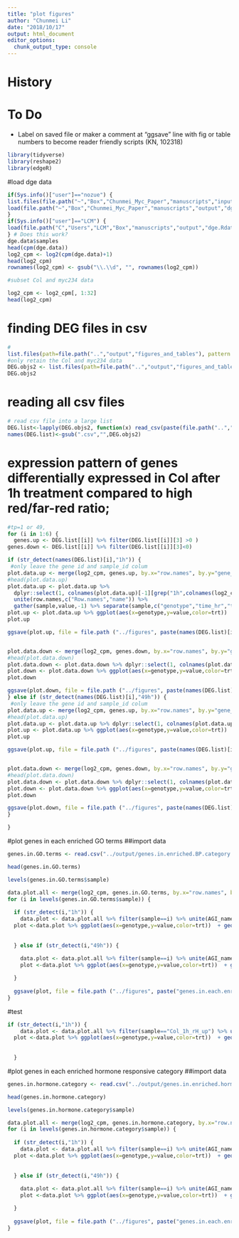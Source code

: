 ```yaml
---
title: "plot figures"
author: "Chunmei Li"
date: "2018/10/17"
output: html_document
editor_options: 
  chunk_output_type: console
---
```

# History

# To Do
* Label on saved file or maker a comment at "ggsave" line with fig or table numbers to become reader friendly scripts (KN, 102318)

```r
library(tidyverse)
library(reshape2)
library(edgeR)
```
#load dge data
```r
if(Sys.info()["user"]=="nozue") { 
list.files(file.path("~","Box","Chunmei_Myc_Paper","manuscripts","input"))
load(file.path("~","Box","Chunmei_Myc_Paper","manuscripts","output","dge.Rdata")) # using Box folder! 
}
if(Sys.info()["user"]=="LCM") {
load(file.path("C","Users","LCM","Box","manuscripts","output","dge.Rdata")) # using Box folder! 
} # Does this work?
dge.data$samples
head(cpm(dge.data))
log2_cpm <- log2(cpm(dge.data)+1)
head(log2_cpm)
rownames(log2_cpm) <- gsub("\\.\\d", "", rownames(log2_cpm))

#subset Col and myc234 data

log2_cpm <- log2_cpm[, 1:32]
head(log2_cpm)
```
# finding DEG files in csv
```r
#
list.files(path=file.path("..","output","figures_and_tables"), pattern = ".rH\\.csv")
#only retain the Col and myc234 data
DEG.objs2 <- list.files(path=file.path("..","output","figures_and_tables"), pattern = ".rH\\.csv")[1:6]
DEG.objs2
```

# reading all csv files
```r
# read csv file into a large list
DEG.list<-lapply(DEG.objs2, function(x) read_csv(paste(file.path("..","output","figures_and_tables"),"/",x,sep="")))
names(DEG.list)<-gsub(".csv","",DEG.objs2)
```

# expression pattern of genes differentially expressed in Col after 1h treatment compared to high red/far-red ratio;

```r
#tp=1 or 49, 
for (i in 1:6) {
  genes.up <- DEG.list[[i]] %>% filter(DEG.list[[i]][3] >0 )
genes.down <- DEG.list[[i]] %>% filter(DEG.list[[i]][3]<0)

if (str_detect(names(DEG.list)[i],"1h")) {
 #only leave the gene id and sample_id colum
plot.data.up <- merge(log2_cpm, genes.up, by.x="row.names", by.y="gene_id") 
#head(plot.data.up)
plot.data.up <- plot.data.up %>% 
  dplyr::select(1, colnames(plot.data.up)[-1][grep("1h",colnames(log2_cpm))], "name") %>% 
  unite(row.names,c("Row.names","name")) %>% 
  gather(sample,value,-1) %>% separate(sample,c("genotype","time_hr","trt","rep"),sep="_") 
plot.up <- plot.data.up %>% ggplot(aes(x=genotype,y=value,color=trt))  + geom_boxplot() + facet_wrap(~row.names,scale="free",labeller = label_wrap_gen(width=30), ncol = 4)+theme(strip.text = element_text(size=5))+ggtitle(paste(names(DEG.list)[i], "up", sep = "."))+ ylab("log2(cpm)")
plot.up

ggsave(plot.up, file = file.path ("../figures", paste(names(DEG.list)[i], "up.pdf", sep = ".")), width = 10,height = 10, units = "in", limitsize = FALSE)


plot.data.down <- merge(log2_cpm, genes.down, by.x="row.names", by.y="gene_id") 
#head(plot.data.down)
plot.data.down <- plot.data.down %>% dplyr::select(1, colnames(plot.data.down)[-1][grep("1h",colnames(log2_cpm))], "name") %>% unite(row.names,c("Row.names","name")) %>% gather(sample,value,-1) %>% separate(sample,c("genotype","time_hr","trt","rep"),sep="_") 
plot.down <- plot.data.down %>% ggplot(aes(x=genotype,y=value,color=trt))  + geom_boxplot() + facet_wrap(~row.names,scale="free",labeller = label_wrap_gen(width=30), ncol = 4)+theme(strip.text = element_text(size=5))+ggtitle(paste(names(DEG.list)[i], "down", sep = "."))+ ylab("log2(cpm)")
plot.down

ggsave(plot.down, file = file.path ("../figures", paste(names(DEG.list)[i], "down.pdf", sep = ".")), width = 10,height = 10, units = "in",limitsize = FALSE) 
} else if (str_detect(names(DEG.list)[i],"49h")) {
 #only leave the gene id and sample_id colum
plot.data.up <- merge(log2_cpm, genes.up, by.x="row.names", by.y="gene_id") 
#head(plot.data.up)
plot.data.up <- plot.data.up %>% dplyr::select(1, colnames(plot.data.up)[-1][grep("49h",colnames(log2_cpm))], "name") %>% unite(row.names,c("Row.names","name")) %>% gather(sample,value,-1) %>% separate(sample,c("genotype","time_hr","trt","rep"),sep="_") 
plot.up <- plot.data.up %>% ggplot(aes(x=genotype,y=value,color=trt))  + geom_boxplot() + facet_wrap(~row.names,scale="free",labeller = label_wrap_gen(width=30), ncol = 4)+theme(strip.text = element_text(size=5))+ggtitle(paste(names(DEG.list)[i], "up", sep = "."))+ ylab("log2(cpm)")
plot.up

ggsave(plot.up, file = file.path ("../figures", paste(names(DEG.list)[i], "up.pdf", sep = ".")), width = 10,height = 10, units = "in",limitsize = FALSE)


plot.data.down <- merge(log2_cpm, genes.down, by.x="row.names", by.y="gene_id") 
#head(plot.data.down)
plot.data.down <- plot.data.down %>% dplyr::select(1, colnames(plot.data.down)[-1][grep("49h",colnames(log2_cpm))], "name") %>% unite(row.names,c("Row.names","name")) %>% gather(sample,value,-1) %>% separate(sample,c("genotype","time_hr","trt","rep"),sep="_") 
plot.down <- plot.data.down %>% ggplot(aes(x=genotype,y=value,color=trt))  + geom_boxplot() + facet_wrap(~row.names,scale="free",labeller = label_wrap_gen(width=30), ncol = 4)+theme(strip.text = element_text(size=5))+ggtitle(paste(names(DEG.list)[i], "down", sep = "."))+ ylab("log2(cpm)")
plot.down

ggsave(plot.down, file = file.path ("../figures", paste(names(DEG.list)[i], "down.pdf", sep = ".")), width = 10,height =10, units = "in",limitsize = FALSE) 
}

}


```


#plot genes in each enriched GO terms
##import data
```r
genes.in.GO.terms <- read.csv("../output/genes.in.enriched.BP.category.csv", header = T)

head(genes.in.GO.terms)
```

```r
levels(genes.in.GO.terms$sample)
```

```r
data.plot.all <- merge(log2_cpm, genes.in.GO.terms, by.x="row.names", by.y="AGI")
for (i in levels(genes.in.GO.terms$sample)) {
  
  if (str_detect(i,"1h")) {
    data.plot <- data.plot.all %>% filter(sample==i) %>% unite(AGI_name, "Row.names", "name") %>% unite(GO_terms, "category", "term") %>% dplyr::select(colnames(data.plot.all)[-1][grep("1h",colnames(log2_cpm))], "AGI_name", "GO_terms") %>% gather(sample,value,-(17:18)) %>% separate(sample,c("genotype","time_hr","trt","rep"),sep="_")
  plot <-data.plot %>% ggplot(aes(x=genotype,y=value,color=trt))  + geom_boxplot() + facet_wrap(GO_terms~AGI_name,scale="free",labeller = label_wrap_gen(width=30), ncol = 4)+theme(strip.text = element_text(size=5))+ggtitle(paste("genes_in_each_enriched_GOterms_in", i, sep = "_"))+ ylab("log2(cpm)")
 
   
  } else if (str_detect(i,"49h")) {
    
    data.plot <- data.plot.all %>% filter(sample==i) %>% unite(AGI_name, "Row.names", "name") %>% unite(GO_terms, "category", "term") %>% dplyr::select(colnames(data.plot.all)[-1][grep("49h",colnames(log2_cpm))], "AGI_name", "GO_terms") %>% gather(sample,value,-(17:18)) %>% separate(sample,c("genotype","time_hr","trt","rep"),sep="_")
    plot <-data.plot %>% ggplot(aes(x=genotype,y=value,color=trt))  + geom_boxplot() + facet_wrap(GO_terms~AGI_name,scale="free",labeller = label_wrap_gen(width=30), ncol = 4)+theme(strip.text = element_text(size=5))+ggtitle(paste("genes_in_each_enriched_GOterms_in", i, sep = "_"))+ ylab("log2(cpm)")

  }
   
  ggsave(plot, file = file.path ("../figures", paste("genes.in.each.enriched.GOterms.in", i,"pdf", sep = ".")), width = 10,height =100, units = "in",limitsize = FALSE) 
}
```



#test

```r
if (str_detect(i,"1h")) {
    data.plot <- data.plot.all %>% filter(sample=="Col_1h_rH_up") %>% unite(AGI_name, "Row.names", "name") %>% unite(GO_terms, "category", "term") %>% dplyr::select(colnames(data.plot.all)[-1][grep("1h",colnames(log2_cpm))], "AGI_name", "GO_terms") %>% gather(sample,value,-(17:18)) %>% separate(sample,c("genotype","time_hr","trt","rep"),sep="_")
  plot <-data.plot %>% ggplot(aes(x=genotype,y=value,color=trt))  + geom_boxplot() + facet_wrap(GO_terms~AGI_name,scale="free",labeller = label_wrap_gen(width=30), ncol = 4)+theme(strip.text = element_text(size=10))+ggtitle(paste("genes_in_each_enriched_GOterms_in", "Col_1h_rH_up", sep = "_"))+ ylab("log2(cpm)")
 
   
  }
```

#plot genes in each enriched hormone responsive category
##import data
```r
genes.in.hormone.category <- read.csv("../output/genes.in.enriched.hormone.responsive.category.csv", header = T)

head(genes.in.hormone.category)
```

```r
levels(genes.in.hormone.category$sample)
```

```r
data.plot.all <- merge(log2_cpm, genes.in.hormone.category, by.x="row.names", by.y="AGI")
for (i in levels(genes.in.hormone.category$sample)) {
  
  if (str_detect(i,"1h")) {
    data.plot <- data.plot.all %>% filter(sample==i) %>% unite(AGI_name, "Row.names", "name") %>% dplyr::select(colnames(data.plot.all)[-1][grep("1h",colnames(log2_cpm))], "AGI_name", "category") %>% gather(sample,value,-(17:18)) %>% separate(sample,c("genotype","time_hr","trt","rep"),sep="_")
  plot <-data.plot %>% ggplot(aes(x=genotype,y=value,color=trt))  + geom_boxplot() + facet_wrap(category~AGI_name,scale="free",labeller = label_wrap_gen(width=30), ncol = 4)+theme(strip.text = element_text(size=5))+ggtitle(paste("genes_in_each_enriched_hormone_responsive_category_in", i, sep = "_"))+ ylab("log2(cpm)")
 
   
  } else if (str_detect(i,"49h")) {
    
    data.plot <- data.plot.all %>% filter(sample==i) %>% unite(AGI_name, "Row.names", "name") %>% dplyr::select(colnames(data.plot.all)[-1][grep("49h",colnames(log2_cpm))], "AGI_name", "category") %>% gather(sample,value,-(17:18)) %>% separate(sample,c("genotype","time_hr","trt","rep"),sep="_")
    plot <-data.plot %>% ggplot(aes(x=genotype,y=value,color=trt))  + geom_boxplot() + facet_wrap(category~AGI_name,scale="free",labeller = label_wrap_gen(width=30), ncol = 4)+theme(strip.text = element_text(size=5))+ggtitle(paste("genes_in_each_enriched_hormone_responsive_category_in", i, sep = "_"))+ ylab("log2(cpm)")

  }
   
  ggsave(plot, file = file.path ("../figures", paste("genes.in.each.enriched.hormone.responsive.category.in", i,"pdf", sep = ".")), width = 10,height =80, units = "in",limitsize = FALSE) 
}
```
